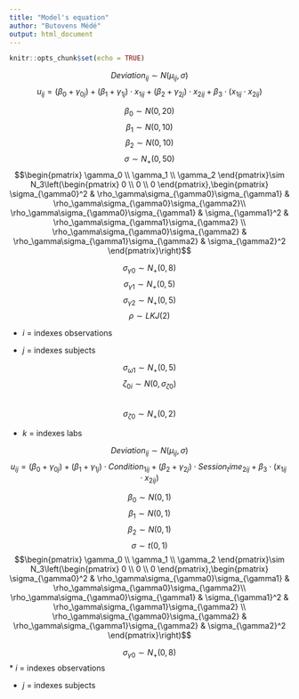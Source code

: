 ```yaml
---
title: "Model's equation"
author: "Butovens Médé"
output: html_document
---
```


```r
knitr::opts_chunk$set(echo = TRUE)
```


$$ Deviation_{ij} \sim N(\mu_{ij},\sigma) $$
$$ u_{ij} = (\beta_0 + \gamma_{0j} ) + (\beta_1 + \gamma_{1j}) \cdot x_{1ij} + (\beta_2 + \gamma_{2j}) \cdot x_{2ij} + \beta_3 \cdot (x_{1ij} \cdot x_{2ij})$$

 $$\beta_0 \sim N(0,20)$$
 $$\beta_1 \sim N(0,10)$$
 $$\beta_2 \sim N(0,10)$$
 $$\sigma \sim N_+(0,50)$$ 
$$\begin{pmatrix}
\gamma_0 \\
\gamma_1 \\
\gamma_2
\end{pmatrix}\sim N_3\left(\begin{pmatrix}
0 \\
0 \\
0
\end{pmatrix},\begin{pmatrix}
\sigma_{\gamma0}^2 & \rho_\gamma\sigma_{\gamma0}\sigma_{\gamma1} & \rho_\gamma\sigma_{\gamma0}\sigma_{\gamma2}\\
\rho_\gamma\sigma_{\gamma0}\sigma_{\gamma1} & \sigma_{\gamma1}^2 & \rho_\gamma\sigma_{\gamma1}\sigma_{\gamma2} \\
\rho_\gamma\sigma_{\gamma0}\sigma_{\gamma2} &  \rho_\gamma\sigma_{\gamma1}\sigma_{\gamma2} & \sigma_{\gamma2}^2 
\end{pmatrix}\right)$$

$$\sigma_{\gamma0} \sim N_+(0,8)$$
$$\sigma_{\gamma1} \sim N_+(0,5)$$
$$\sigma_{\gamma2} \sim N_+(0,5)$$
$$\rho \sim LKJ(2)$$

* $i$ = indexes observations

* $j$ = indexes subjects

 
 
$$\sigma_{\omega1} \sim N_+(0,5)$$
$$\zeta_{0i} \sim N(0, \sigma_{\zeta0})$$  
$$\sigma_{\zeta0} \sim N_+(0,2)$$




* $k$ = indexes labs

$$ Deviation_{ij} \sim N(\mu_{ij},\sigma) $$
$$ u_{ij} = (\beta_0 + \gamma_{0j} ) + (\beta_1 + \gamma_{1j}) \cdot Condition_{1ij} + (\beta_2 + \gamma_{2j}) \cdot Session_time_{2ij} + \beta_3 \cdot (x_{1ij} \cdot x_{2ij})$$

 $$\beta_0 \sim N(0,1)$$
 $$\beta_1 \sim N(0,1)$$
 $$\beta_2 \sim N(0,1)$$
 $$\sigma \sim t(0,1)$$ 
 $$\begin{pmatrix}
\gamma_0 \\
\gamma_1 \\
\gamma_2
\end{pmatrix}\sim N_3\left(\begin{pmatrix}
0 \\
0 \\
0
\end{pmatrix},\begin{pmatrix}
\sigma_{\gamma0}^2 & \rho_\gamma\sigma_{\gamma0}\sigma_{\gamma1} & \rho_\gamma\sigma_{\gamma0}\sigma_{\gamma2}\\
\rho_\gamma\sigma_{\gamma0}\sigma_{\gamma1} & \sigma_{\gamma1}^2 & \rho_\gamma\sigma_{\gamma1}\sigma_{\gamma2} \\
\rho_\gamma\sigma_{\gamma0}\sigma_{\gamma2} &  \rho_\gamma\sigma_{\gamma1}\sigma_{\gamma2} & \sigma_{\gamma2}^2 
\end{pmatrix}\right)$$

$$\sigma_{\gamma0} \sim N_+(0,8)$$
* $i$ = indexes observations

* $j$ = indexes subjects
